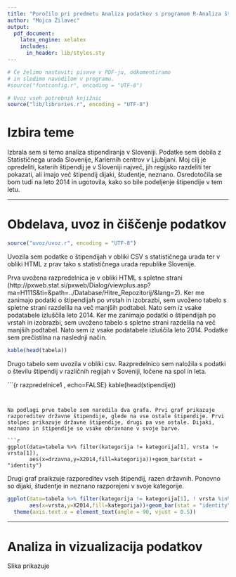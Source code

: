 ```yaml
---
title: "Poročilo pri predmetu Analiza podatkov s programom R-Analiza štipendiranja v Sloveniji"
author: "Mojca Žilavec"
output:
  pdf_document:
    latex_engine: xelatex
    includes:
      in_header: lib/styles.sty
---
```


```r
# Če želimo nastaviti pisave v PDF-ju, odkomentiramo
# in sledimo navodilom v programu.
#source("fontconfig.r", encoding = "UTF-8")

# Uvoz vseh potrebnih knjižnic
source("lib/libraries.r", encoding = "UTF-8")
```

# Izbira teme

Izbrala sem si temo analiza stipendiranja v Sloveniji. Podatke sem dobila z Statističnega urada Slovenije, Kariernih centrov v Ljubljani. Moj cilj je opredeliti, katerih štipendij je v Sloveniji največ, jih regijsko razdeliti ter pokazati, ali imajo več štipendij dijaki, študentje, neznano. Osredotočila se bom tudi na leto 2014 in ugotovila, kako so bile podeljenje štipendije v tem letu.  

***

# Obdelava, uvoz in čiščenje podatkov

```r
source("uvoz/uvoz.r", encoding = "UTF-8")
```

Uvozila sem podatke o štipendijah v obliki CSV s statističnega urada ter v obliki HTML z prav tako s statističnega urada republike Slovenije. 

Prva uvožena razpredelnica je v obliki HTML s spletne strani (http://pxweb.stat.si/pxweb/Dialog/viewplus.asp?ma=H111S&ti=&path=../Database/Hitre_Repozitorij/&lang=2). Ker me zanimajo podatki o štipendijah po vrstah in izobrazbi, sem uvoženo tabelo s spletne strani razdelila na več manjših podtabel. Nato sem iz vsake podatabele izluščila leto 2014. 
Ker me zanimajo podatki o štipendijah po vrstah in izobrazbi, sem uvoženo tabelo s spletne strani razdelila na več manjših podtabel. Nato sem iz vsake podatabele izluščila leto 2014. Podatke sem prečistilna na naslednji način. 


```r
kable(head(tabela))

```

Drugo tabelo sem uvozila v obliki csv. Razpredelnico sem naložila s podatki o številu štipendij v različnih regijah v Soveniji, ločene na spol in leta. 

```{r razpredelnice1
, echo=FALSE}
kable(head(stipendije))

```


Na podlagi prve tabele sem naredila dva grafa. Prvi graf prikazuje razporeditev državne štipendije, glede na vse ostale štipendije. Prvi stolpec prikazuje državne štipendije, drugi pa vse ostale. Dijaki, neznano in štipendije so vsake obravnane v svoje barve. 

```r
ggplot(data=tabela %>% filter(kategorija != kategorija[1], vrsta != vrsta[1]),
       aes(x=drzavna,y=X2014,fill=kategorija))+geom_bar(stat = "identity") 

```

Drugi graf praikzuje razporeditev vseh štipendij, razen državnih. Ponovno so dijaki, študentje in neznano razporejeni v svoje kategorije. 

```r
ggplot(data=tabela %>% filter(kategorija != kategorija[1], ! vrsta %in% vrsta[c(1,6)]),
       aes(x=vrsta,y=X2014,fill=kategorija))+geom_bar(stat = "identity") +
  theme(axis.text.x = element_text(angle = 90, vjust = 0.5)) 

```

***


# Analiza in vizualizacija podatkov


Slika \ref{fig:graf} prikazuje 

